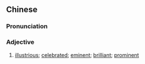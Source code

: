 {{also|显赫}}
==Chinese==
{{zh-forms|s=显赫}}

===Pronunciation===
{{zh-pron
|m=xiǎnhè
|c=hin2 haak1
|mn=qz:hián-hiak/xm,zz:hián-hek
|cat=a
}}

===Adjective===
{{zh-adj}}

# [[illustrious]]; [[celebrated]]; [[eminent]]; [[brilliant]]; [[prominent]]
